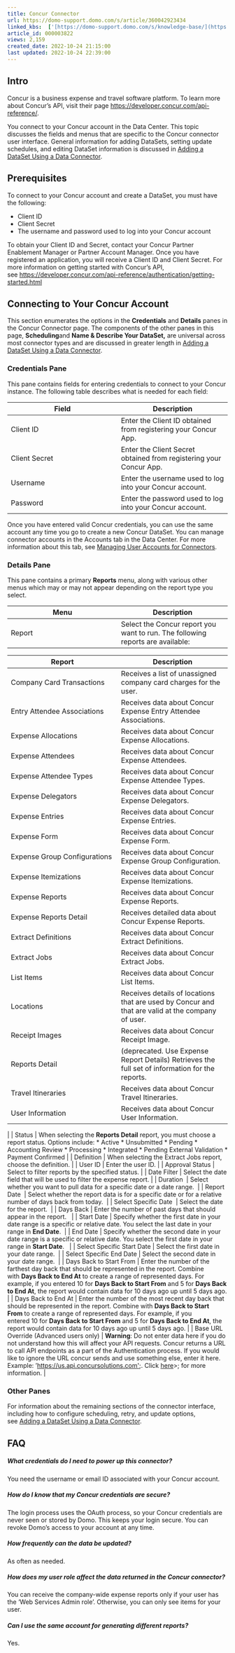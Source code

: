 ```yaml
---
title: Concur Connector
url: https://domo-support.domo.com/s/article/360042923434
linked_kbs:  ['[https://domo-support.domo.com/s/knowledge-base/](https://domo-support.domo.com/s/knowledge-base/)', '[https://domo-support.domo.com/s/](https://domo-support.domo.com/s/)', '[https://domo-support.domo.com/s/topic/0TO5w000000ZammGAC](https://domo-support.domo.com/s/topic/0TO5w000000ZammGAC)', '[https://domo-support.domo.com/s/topic/0TO5w000000ZanLGAS](https://domo-support.domo.com/s/topic/0TO5w000000ZanLGAS)', '[https://domo-support.domo.com/s/topic/0TO5w000000ZaoQGAS](https://domo-support.domo.com/s/topic/0TO5w000000ZaoQGAS)', '[https://domo-support.domo.com/s/article/360042926274](https://domo-support.domo.com/s/article/360042926274)', '[https://domo-support.domo.com/s/article/360042926054](https://domo-support.domo.com/s/article/360042926054)', '[https://domo-support.domo.com/s/article/360042923434](https://domo-support.domo.com/s/article/360042923434)', '[https://domo-support.domo.com/s/topic/0TO5w000000ZaoQGAS/api-connectors](https://domo-support.domo.com/s/topic/0TO5w000000ZaoQGAS/api-connectors)', '[https://domo-support.domo.com/s/article/360043429933](https://domo-support.domo.com/s/article/360043429933)', '[https://domo-support.domo.com/s/article/360043429953](https://domo-support.domo.com/s/article/360043429953)', '[https://domo-support.domo.com/s/article/360042925494](https://domo-support.domo.com/s/article/360042925494)', '[https://domo-support.domo.com/s/article/360043429913](https://domo-support.domo.com/s/article/360043429913)', '[https://domo-support.domo.com/s/article/4408174643607](https://domo-support.domo.com/s/article/4408174643607)', '[https://domo-support.domo.com/s/login/](https://domo-support.domo.com/s/login/)']
article_id: 000003822
views: 2,159
created_date: 2022-10-24 21:15:00
last updated: 2022-10-24 22:39:00
---
```




Intro
-----


Concur is a business expense and travel software platform. To learn more about Concur's API, visit their page [https://developer.concur.com/api-reference/](https://developer.concur.com/api-reference/ "https://developer.concur.com/api-reference/").


You connect to your Concur account in the Data Center. This topic discusses the fields and menus that are specific to the Concur connector user interface. General information for adding DataSets, setting update schedules, and editing DataSet information is discussed in [Adding a DataSet Using a Data Connector](/s/article/360042926274).


Prerequisites
-------------


To connect to your Concur account and create a DataSet, you must have the following:


* Client ID
* Client Secret
* The username and password used to log into your Concur account


To obtain your Client ID and Secret, contact your Concur Partner Enablement Manager or Partner Account Manager. Once you have registered an application, you will receive a Client ID and Client Secret. For more information on getting started with Concur's API, see [https://developer.concur.com/api-reference/authentication/getting-started.html](https://developer.concur.com/api-reference/authentication/getting-started.html "https://developer.concur.com/api-reference/authentication/getting-started.html")


Connecting to Your Concur Account
---------------------------------


This section enumerates the options in the **Credentials** and **Details** panes in the Concur Connector page. The components of the other panes in this page, **Scheduling**and **Name & Describe Your DataSet,** are universal across most connector types and are discussed in greater length in [Adding a DataSet Using a Data Connector](/s/article/360042926274).


### Credentials Pane


This pane contains fields for entering credentials to connect to your Concur instance. The following table describes what is needed for each field:




| Field | Description |
| --- | --- |
| Client ID | Enter the Client ID obtained from registering your Concur App. |
| Client Secret | Enter the Client Secret obtained from registering your Concur App. |
| Username | Enter the username used to log into your Concur account. |
| Password | Enter the password used to log into your Concur account. |


Once you have entered valid Concur credentials, you can use the same account any time you go to create a new Concur DataSet. You can manage connector accounts in the Accounts tab in the Data Center. For more information about this tab, see [Managing User Accounts for Connectors](/s/article/360042926054 "Managing User Accounts for Connectors").


### Details Pane


This pane contains a primary **Reports** menu, along with various other menus which may or may not appear depending on the report type you select.




| Menu | Description |
| --- | --- |
| Report | Select the Concur report you want to run. The following reports are available:

| Report | Description |
| --- | --- |
| Company Card Transactions | Receives a list of unassigned company card charges for the user. |
| Entry Attendee Associations | Receives data about Concur Expense Entry Attendee Associations. |
| Expense Allocations | Receives data about Concur Expense Allocations. |
| Expense Attendees | Receives data about Concur Expense Attendees. |
| Expense Attendee Types | Receives data about Concur Expense Attendee Types. |
| Expense Delegators | Receives data about Concur Expense Delegators. |
| Expense Entries | Receives data about Concur Expense Entries. |
| Expense Form | Receives data about Concur Expense Form. |
| Expense Group Configurations | Receives data about Concur Expense Group Configuration. |
| Expense Itemizations | Receives data about Concur Expense Itemizations. |
| Expense Reports | Receives data about Concur Expense Reports. |
| Expense Reports Detail | Receives detailed data about Concur Expense Reports. |
| Extract Definitions | Receives data about Concur Extract Definitions. |
| Extract Jobs | Receives data about Concur Extract Jobs. |
| List Items | Receives data about Concur List Items. |
| Locations | Receives details of locations that are used by Concur and that are valid at the company of user. |
| Receipt Images | Receives data about Concur Receipt Image. |
| Reports Detail | (deprecated. Use Expense Report Details) Retrieves the full set of information for the reports. |
| Travel Itineraries | Receives data about Concur Travel Itineraries. |
| User Information | Receives data about Concur User Information. |

 |
| Status | When selecting the **Reports Detail** report, you must choose a report status. Options include: * Active
* Unsubmitted
* Pending
* Accounting Review
* Processing
* Integrated
* Pending External Validation
* Payment Confirmed
 |
| Definition | When selecting the Extract Jobs report, choose the definition. |
| User ID | Enter the user ID. |
| Approval Status | Select to filter reports by the specified status. |
| Date Filter | Select the date field that will be used to filter the expense report. |
| Duration  | Select whether you want to pull data for a specific date or a date range.  |
| Report Date  | Select whether the report data is for a specific date or for a relative number of days back from today.  |
| Select Specific Date  | Select the date for the report.  |
| Days Back | Enter the number of past days that should appear in the report.   |
| Start Date | Specify whether the first date in your date range is a specific or relative date. You select the last date in your range in **End Date**.  |
| End Date | Specify whether the second date in your date range is a specific or relative date. You select the first date in your range in **Start Date**.   |
| Select Specific Start Date | Select the first date in your date range.  |
| Select Specific End Date | Select the second date in your date range.  |
| Days Back to Start From | Enter the number of the farthest day back that should be represented in the report. Combine with **Days Back to End At** to create a range of represented days.
For example, if you entered 10 for **Days Back to Start From** and 5 for **Days Back to End At**, the report would contain data for 10 days ago up until 5 days ago. |
| Days Back to End At | Enter the number of the most recent day back that should be represented in the report. Combine with **Days Back to Start From** to create a range of represented days.
For example, if you entered 10 for **Days Back to Start From** and 5 for **Days Back to End At**, the report would contain data for 10 days ago up until 5 days ago. |
| Base URL Override (Advanced users only) | **Warning**: Do not enter data here if you do not understand how this will affect your API requests. Concur returns a URL to call API endpoints as a part of the Authentication process. If you would like to ignore the URL concur sends and use something else, enter it here. 
Example: '<https://us.api.concursolutions.com'>;. Click <a href='<https://developer.concur.com/platform/base-uris.html'>here</a>>; for more information. |


### Other Panes


For information about the remaining sections of the connector interface, including how to configure scheduling, retry, and update options, see [Adding a DataSet Using a Data Connector](/s/article/360042926274).


FAQ
---


##### What credentials do I need to power up this connector?


You need the username or email ID associated with your Concur account. 


##### How do I know that my Concur credentials are secure?


The login process uses the OAuth process, so your Concur credentials are never seen or stored by Domo. This keeps your login secure. You can revoke Domo's access to your account at any time.


##### How frequently can the data be updated?


As often as needed.


##### How does my user role affect the data returned in the Concur connector?


You can receive the company-wide expense reports only if your user has the 'Web Services Admin role'. Otherwise, you can only see items for your user.


##### Can I use the same account for generating different reports?


Yes.

